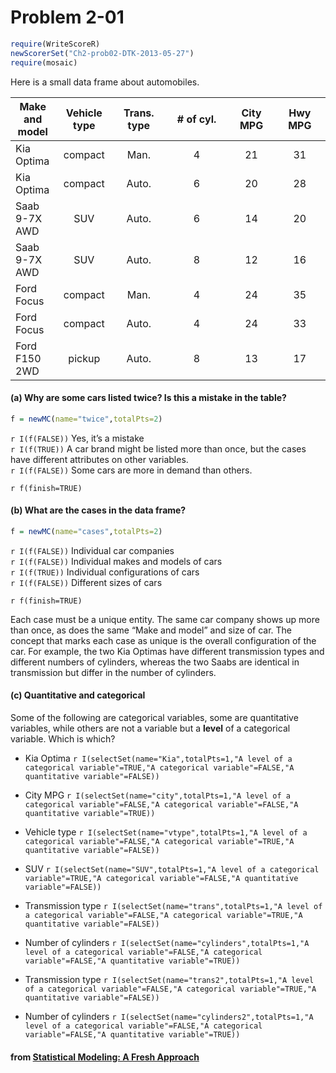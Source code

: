 Problem 2-01
========================

```r
require(WriteScoreR)
newScorerSet("Ch2-prob02-DTK-2013-05-27")
require(mosaic)
```

Here is a small data frame about automobiles.


Make and model| Vehicle type |	Trans. type |	# of cyl.	| City MPG	| Hwy MPG
------|:-------:|:------:|:--------:|:-----:|:------:
Kia Optima  	| compact |	Man.	|4  |21	|31
Kia Optima  	| compact	| Auto.	|6	|20	|28
Saab 9-7X AWD	|  SUV	  |Auto.	|6	|14 |20
Saab 9-7X AWD	|  SUV  	|Auto.	|8	|12	|16
Ford Focus    |	compact |	Man.	|4	|24	|35
Ford Focus    |	compact	| Auto.	|4	|24 |33
Ford F150  2WD|	pickup  |	Auto.	|8  |13 |17

#### (a) Why are some cars listed twice?  Is this a mistake in the table?

```r
f = newMC(name="twice",totalPts=2)
```

`r I(f(FALSE))` Yes, it's a mistake    
`r I(f(TRUE))` A car brand might be listed more than once, but the cases have different attributes on other variables.    
`r I(f(FALSE))` Some cars are more in demand than others.    

`r f(finish=TRUE)`

#### (b) What are the cases in the data frame? 

```r
f = newMC(name="cases",totalPts=2)
```

`r I(f(FALSE))` Individual car companies    
`r I(f(FALSE))` Individual makes and models of cars    
`r I(f(TRUE))`  Individual configurations of cars   
`r I(f(FALSE))` Different sizes of cars    

`r f(finish=TRUE)`

<aside>
Each case must be a unique entity.  The same car company shows up more than once, as does the same "Make and model" and size of car.  The concept that marks each case as unique is the overall configuration of the car.  For example, the two Kia Optimas have different transmission types and different numbers of cylinders, whereas the two Saabs are identical in transmission but differ in the number of cylinders. 
</aside>

#### (<span>c</span>) Quantitative and categorical

Some of the following are categorical variables, some are quantitative variables, while others are not a variable but a **level** of a categorical variable.  Which is which?

* Kia Optima     `r I(selectSet(name="Kia",totalPts=1,"A level of a categorical variable"=TRUE,"A categorical variable"=FALSE,"A quantitative variable"=FALSE))`
* City MPG       `r I(selectSet(name="city",totalPts=1,"A level of a categorical variable"=FALSE,"A categorical variable"=FALSE,"A quantitative variable"=TRUE))`
* Vehicle type  `r I(selectSet(name="vtype",totalPts=1,"A level of a categorical variable"=FALSE,"A categorical variable"=TRUE,"A quantitative variable"=FALSE))`
* SUV `r I(selectSet(name="SUV",totalPts=1,"A level of a categorical variable"=TRUE,"A categorical variable"=FALSE,"A quantitative variable"=FALSE))`
* Transmission type `r I(selectSet(name="trans",totalPts=1,"A level of a categorical variable"=FALSE,"A categorical variable"=TRUE,"A quantitative variable"=FALSE))`
* Number of cylinders `r I(selectSet(name="cylinders",totalPts=1,"A level of a categorical variable"=FALSE,"A categorical variable"=FALSE,"A quantitative variable"=TRUE))`

* Transmission type `r I(selectSet(name="trans2",totalPts=1,"A level of a categorical variable"=FALSE,"A categorical variable"=TRUE,"A quantitative variable"=FALSE))`
* Number of cylinders `r I(selectSet(name="cylinders2",totalPts=1,"A level of a categorical variable"=FALSE,"A categorical variable"=FALSE,"A quantitative variable"=TRUE))`



#### from [Statistical Modeling: A Fresh Approach](http://www.mosaic-web.org/go/StatisticalModeling/)